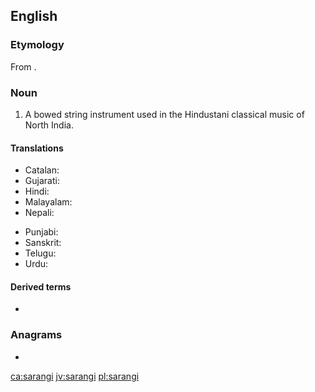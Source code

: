 ==English==
{{wikipedia|Sarangi}}

===Etymology===
From {{etyl|hi|en}} {{m|hi|सारंगी}}.

===Noun===
{{en-noun}}

# {{label|en|musical instruments}} A bowed string instrument used in the Hindustani classical music of North India.

====Translations====
{{trans-top|North Indian bowed string instrument}}
* Catalan: {{t+|ca|sarangui|m}}
* Gujarati: {{t|gu|સારંગી|tr=sāraṅgī}}
* Hindi: {{t+|hi|सारंगी|tr=sāraṅgī}}
* Malayalam: {{t+|ml|സാരംഗി|sc=Mlym}}
* Nepali: {{t|ne|सारंगी|tr=sāraṅgī}}
{{trans-mid}}
* Punjabi: {{t|pa|ਸਾਰੰਗੀ|sc=Guru}}
* Sanskrit: {{t+|sa|सारङ्गी|tr=sāraṅgī}}
* Telugu: {{t+|te|సారంగి|sc=Telu}}
* Urdu: {{t|ur|سارنگی|tr=sāraṅgī}}
{{trans-bottom}}

====Derived terms====
* {{l|en|sarangist}}

===Anagrams===
* {{l|en|sangria}}

[[ca:sarangi]]
[[jv:sarangi]]
[[pl:sarangi]]